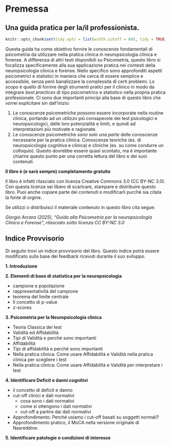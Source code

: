 # Premessa {.unnumbered}
## Una guida pratica per la/il professionista.

```r
knitr::opts_chunk$set(tidy.opts = list(width.cutoff = 60), tidy = TRUE)
```

Questa guida ha come obiettivo fornire le conoscenze fondamentali di psicometria da utilizzare nella pratica clinica in neuropsicologia clinica e forense.
A differenza di altri testi disponibili su Psicometria, questo libro si focalizza specificamente alla sua applicazione pratica nei contesti della neuropsicologia clinica e forense. Nello specifico sono approfonditi aspetti psicometrici e statistici in maniera che cerca di essere semplice e accessibile, senza però banalizzare la complessità di certi problemi. 
Lo scopo è quello di fornire degli strumenti pratici per il clinico in modo da integrare _best practices_ di tipo psicometrico e statistico nella propria pratica professionale. 
Ci sono due importanti principi alla base di questo libro che vorrei esplicitare sin dall'inizio:

1. Le conoscenze psicometriche _possono_ essere incorporate nella routine clinica, portando ad un utilizzo più consapevole dei test psicologici e neuropsicologici, delle loro potenzialità e limiti, e quindi ad interpretazioni più motivate e ragionate.
2. Le conoscenze psicometriche _sono solo una parte_ delle conoscenze necessarie per la pratica clinica. Conoscenze teoriche (es. di neuropsicologia cognitiva e clinica) e cliniche (es. su come condurre un colloquio). Questo dovrebbe essere quasi scontato, ma è importante chiarire questo punto per una corretta lettura del libro e dei suoi contenuti.

**Il libro è (e sarà sempre) completamento gratuito**


Il libro è infatti rilasciato con licenza Creative Commons 3.0 (CC BY-NC 3.0). Con questa licenza sei libero di scaricare, stampare e distribuire questo libro. Puoi anche copiare parte dei contenuti e modificarli purché sia citata la fonte di orgine.

Se utilizzi o distribuisci il materiale contenuto in questo libro cita segue:  

_Giorgio Arcara (2025), "Guida alla Psicometria per la neuropsicologia Clinica e Forense", rilasciato sotto licenza CC BY-NC 3.0_

## Indice Provvisorio
Di seguito trovi un indice provvisorio del libro. Questo indice potrà essere modificato sulla base dei feedback ricevuti durante il suo sviluppo.

**1. Introduzione**

**2. Elementi di base di statistica per la neuropsicologia**

  * campione e popolazione
  * rappresentatività del campione
  * teorema del limite centrale
  * Il concetto di p-value
  * z-scores

**3. Psicometria per la Neuropsicologia clinica**

  * Teoria Classica dei test
  * Validità ed Affidabilità
  * Tipi di Validità e perché sono importanti
  * Affidabilità
  * Tipi di affidabilità e perché sono importanti
  * Nella pratica clinica: Come usare Affidabilità e Validità nella pratica clinica per scegliere i test
  * Nella pratica clinica: Come usare Affidabilità e Validità per interpretare i test

**4. Identificare Deficit e danni cognitivi**

  * il concetto di deficit e danno
  * cut-off clinici e dati normativi
    * cosa sono i dati normativi
    * come si ottengono i dati normativi
    * cut-off a partire dai dati normativi
  * Approfondimento: Perché usiamo i cut-off basati su soggetti normali?
  * Approfondimento pratico, il MoCA nella versione originale di Nasreddine.

**5. Identificare patologie o condizioni di interesse**
